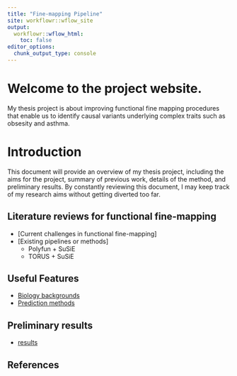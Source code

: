 ```yaml
---
title: "Fine-mapping Pipeline"
site: workflowr::wflow_site
output:
  workflowr::wflow_html:
    toc: false
editor_options:
  chunk_output_type: console
---
```


# Welcome to the project website. 

My thesis project is about improving functional fine mapping procedures that enable us to identify causal variants underlying complex traits such as obsesity and asthma. 

# Introduction
This document will provide an overview of my thesis project, including the aims for the project, summary of previous work, details of the method, and preliminary results. By constantly reviewing this document, I may keep track of my research aims without getting diverted too far. 


## Literature reviews for functional fine-mapping 
* [Current challenges in functional fine-mapping]
* [Existing pipelines or methods]
  - Polyfun + SuSiE
  - TORUS + SuSiE

## Useful Features 
* [Biology backgrounds](biology_bkg.html)
* [Prediction methods](method_bkg.html)

## Preliminary results 
* [results](results.nb.html)

## References
